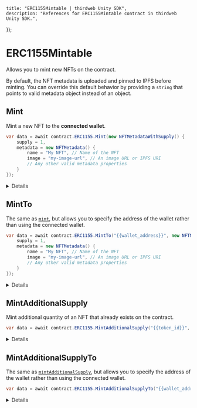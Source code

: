 
	title: "ERC1155Mintable | thirdweb Unity SDK",
	description: "References for ERC1155Mintable contract in thirdweb Unity SDK.",
});

# ERC1155Mintable

Allows you to mint new NFTs on the contract.

By default, the NFT metadata is uploaded and pinned to IPFS before minting.
You can override this default behavior by providing a `string` that points to valid metadata object instead of an object.

## Mint

Mint a new NFT to the **connected wallet**.

```csharp
var data = await contract.ERC1155.Mint(new NFTMetadataWithSupply() {
    supply = 1,
    metadata = new NFTMetadata() {
        name = "My NFT", // Name of the NFT
        image = "my-image-url", // An image URL or IPFS URI
        // Any other valid metadata properties
    }
});
```

<Details summary="Configuration">

#### metadataWithSupply

Provide a `string` that points to, or an `NFTMetadataWithSupply` struct containing
`metadata` that conforms to the [metadata standards](https://docs.opensea.io/docs/metadata-standards#metadata-structure),
along with the `supply` of the NFT to mint.

If you provide a struct, the metadata is uploaded and pinned to IPFS before
the NFT(s) are minted.

The `image` property can be an IPFS URI, or a URL to an image.

</Details>

## MintTo

The same as [`mint`](#mint), but allows you to specify the address of the wallet rather than using the connected wallet.

```csharp
var data = await contract.ERC1155.MintTo("{{wallet_address}}", new NFTMetadataWithSupply() {
    supply = 1,
    metadata = new NFTMetadata() {
        name = "My NFT", // Name of the NFT
        image = "my-image-url", // An image URL or IPFS URI
        // Any other valid metadata properties
    }
});
```

<Details summary="Configuration">

#### to

The address of the wallet you want to mint the NFT to.

Must be a `string`.

#### metadataWithSupply

Same as [`metadataWithSupply`](#metadatawithsupply) in the [`mint`](#mint) method.

</Details>

## MintAdditionalSupply

Mint additional quantity of an NFT that already exists on the contract.

```csharp
var data = await contract.ERC1155.MintAdditionalSupply("{{token_id}}", 1);
```

<Details summary="Configuration">

#### tokenId

The ID of the NFT you want to mint additional supply for.

Must be a `string`.

#### additionalSupply

How much additional supply you want to mint.

Must be an `int`.

</Details>

## MintAdditionalSupplyTo

The same as [`mintAdditionalSupply`](#mintadditionalsupply), but allows you to specify the address of the wallet rather than using the connected wallet.

```csharp
var data = await contract.ERC1155.MintAdditionalSupplyTo("{{wallet_address", "{{token_id}}", 1);
```

<Details summary="Configuration">

#### to

The address of the wallet you want to mint the NFT to.

Must be a `string`.

#### tokenId

The ID of the NFT you want to mint additional supply for.

Must be a `string`.

#### additionalSupply

How much additional supply you want to mint.

Must be an `int`.

</Details>

